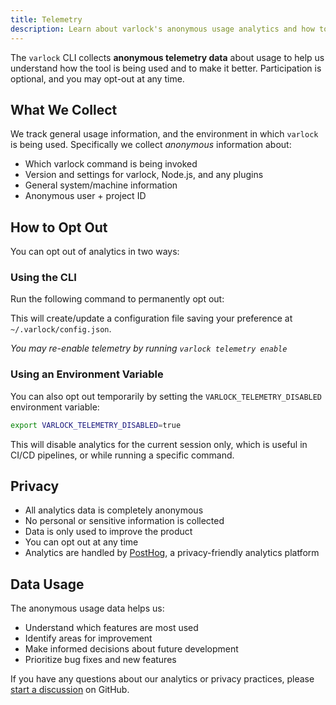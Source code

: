 ```yaml
---
title: Telemetry
description: Learn about varlock's anonymous usage analytics and how to opt out
---
```



The `varlock` CLI collects **anonymous telemetry data** about usage to help us understand how the tool is being used and to make it better. Participation is optional, and you may opt-out at any time.

## What We Collect

We track general usage information, and the environment in which `varlock` is being used. Specifically we collect _anonymous_ information about:
- Which varlock command is being invoked
- Version and settings for varlock, Node.js, and any plugins
- General system/machine information
- Anonymous user + project ID

## How to Opt Out

You can opt out of analytics in two ways:

### Using the CLI

Run the following command to permanently opt out:


<ExecCommandWidget command="varlock telemetry disable" />

This will create/update a configuration file saving your preference at `~/.varlock/config.json`.

_You may re-enable telemetry by running `varlock telemetry enable`_

### Using an Environment Variable

You can also opt out temporarily by setting the `VARLOCK_TELEMETRY_DISABLED` environment variable:

```bash
export VARLOCK_TELEMETRY_DISABLED=true
```

This will disable analytics for the current session only, which is useful in CI/CD pipelines, or while running a specific command.

## Privacy

- All analytics data is completely anonymous
- No personal or sensitive information is collected
- Data is only used to improve the product
- You can opt out at any time
- Analytics are handled by [PostHog](https://posthog.com/), a privacy-friendly analytics platform

## Data Usage

The anonymous usage data helps us:
- Understand which features are most used
- Identify areas for improvement
- Make informed decisions about future development
- Prioritize bug fixes and new features

If you have any questions about our analytics or privacy practices, please [start a discussion](https://github.com/dmno-dev/varlock/discussions) on GitHub. 
